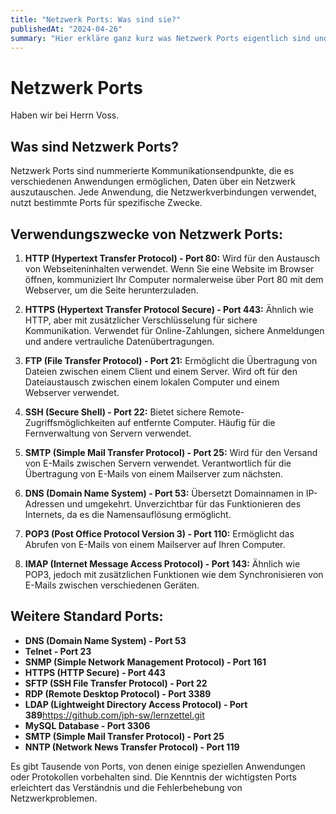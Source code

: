 ```yaml
---
title: "Netzwerk Ports: Was sind sie?"
publishedAt: "2024-04-26"
summary: "Hier erkläre ganz kurz was Netzwerk Ports eigentlich sind und welchen Verwendungszweck sie haben können."
---
```


# Netzwerk Ports

Haben wir bei Herrn Voss.

## Was sind Netzwerk Ports?

Netzwerk Ports sind nummerierte Kommunikationsendpunkte, die es verschiedenen Anwendungen ermöglichen, Daten über ein Netzwerk auszutauschen. Jede Anwendung, die Netzwerkverbindungen verwendet, nutzt bestimmte Ports für spezifische Zwecke.

## Verwendungszwecke von Netzwerk Ports:

1. **HTTP (Hypertext Transfer Protocol) - Port 80:** Wird für den Austausch von Webseiteninhalten verwendet. Wenn Sie eine Website im Browser öffnen, kommuniziert Ihr Computer normalerweise über Port 80 mit dem Webserver, um die Seite herunterzuladen.

2. **HTTPS (Hypertext Transfer Protocol Secure) - Port 443:** Ähnlich wie HTTP, aber mit zusätzlicher Verschlüsselung für sichere Kommunikation. Verwendet für Online-Zahlungen, sichere Anmeldungen und andere vertrauliche Datenübertragungen.

3. **FTP (File Transfer Protocol) - Port 21:** Ermöglicht die Übertragung von Dateien zwischen einem Client und einem Server. Wird oft für den Dateiaustausch zwischen einem lokalen Computer und einem Webserver verwendet.

4. **SSH (Secure Shell) - Port 22:** Bietet sichere Remote-Zugriffsmöglichkeiten auf entfernte Computer. Häufig für die Fernverwaltung von Servern verwendet.

5. **SMTP (Simple Mail Transfer Protocol) - Port 25:** Wird für den Versand von E-Mails zwischen Servern verwendet. Verantwortlich für die Übertragung von E-Mails von einem Mailserver zum nächsten.

6. **DNS (Domain Name System) - Port 53:** Übersetzt Domainnamen in IP-Adressen und umgekehrt. Unverzichtbar für das Funktionieren des Internets, da es die Namensauflösung ermöglicht.

7. **POP3 (Post Office Protocol Version 3) - Port 110:** Ermöglicht das Abrufen von E-Mails von einem Mailserver auf Ihren Computer.

8. **IMAP (Internet Message Access Protocol) - Port 143:** Ähnlich wie POP3, jedoch mit zusätzlichen Funktionen wie dem Synchronisieren von E-Mails zwischen verschiedenen Geräten.

## Weitere Standard Ports:

- **DNS (Domain Name System) - Port 53**
- **Telnet - Port 23**
- **SNMP (Simple Network Management Protocol) - Port 161**
- **HTTPS (HTTP Secure) - Port 443**
- **SFTP (SSH File Transfer Protocol) - Port 22**
- **RDP (Remote Desktop Protocol) - Port 3389**
- **LDAP (Lightweight Directory Access Protocol) - Port 389**https://github.com/jph-sw/lernzettel.git
- **MySQL Database - Port 3306**
- **SMTP (Simple Mail Transfer Protocol) - Port 25**
- **NNTP (Network News Transfer Protocol) - Port 119**

Es gibt Tausende von Ports, von denen einige speziellen Anwendungen oder Protokollen vorbehalten sind. Die Kenntnis der wichtigsten Ports erleichtert das Verständnis und die Fehlerbehebung von Netzwerkproblemen.

